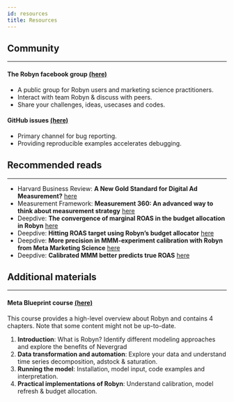 ```yaml
---
id: resources
title: Resources
---
```


## Community
---

#### The Robyn facebook group [(here)](https://www.facebook.com/groups/954715125296621)

- A public group for Robyn users and marketing science practitioners.
- Interact with team Robyn & discuss with peers.
- Share your challenges, ideas, usecases and codes.

#### GitHub issues [(here)](https://github.com/facebookexperimental/Robyn/issues)
- Primary channel for bug reporting.
- Providing reproducible examples accelerates debugging.

## Recommended reads
---

- Harvard Business Review: **A New Gold Standard for Digital Ad Measurement?** [here](https://hbr.org/2023/03/a-new-gold-standard-for-digital-ad-measurement)
- Measurement Framework: **Measurement 360: An advanced way to think about measurement strategy** [here](https://www.facebook.com/business/news/advanced-measurement-strategy)
- Deepdive: **The convergence of marginal ROAS in the budget allocation in Robyn** [here](https://medium.com/@gufengzhou/the-convergence-of-marginal-roas-in-the-budget-allocation-in-robyn-5d407aebf021)
- Deepdive: **Hitting ROAS target using Robyn’s budget allocator** [here](https://medium.com/@gufengzhou/hitting-roas-target-using-robyns-budget-allocator-274ace3add4f)
- Deepdive: **More precision in MMM-experiment calibration with Robyn from Meta Marketing Science** [here](https://medium.com/@gufengzhou/more-precision-in-mmm-experiment-calibration-with-robyn-from-meta-marketing-science-f608841fc6d4)
- Deepdive: **Calibrated MMM better predicts true ROAS** [here](https://medium.com/@gufengzhou/calibrated-mmm-better-predicts-true-roas-d5adfc8abdc4)



## Additional materials
---
#### Meta Blueprint course [(here)](https://www.facebookblueprint.com/student/path/253121-marketing-mix-models)

This course provides a high-level overview about Robyn and contains 4 chapters. Note that some content might not be up-to-date.

1. **Introduction**: What is Robyn? Identify different modeling approaches and explore the benefits of Nevergrad
2. **Data transformation and automation**: Explore your data and understand time series decomposition, adstock & saturation.
3. **Running the model**: Installation, model input, code examples and interpretation.
4. **Practical implementations of Robyn**: Understand calibration, model refresh & budget allocation.



